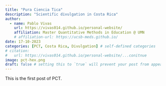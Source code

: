 ```yaml
---
title: "Pura Ciencia Tica"
description: "Scientific divulgation in Costa Rica"
author:
  - name: Pablo Vivas
    url: https://vivas014.github.io/personal-website/
    affiliation: Master Quantitative Methods in Education @ UMN
    # affiliation-url: https://ucsb-meds.github.io/ 
date: 17-10-2023
categories: [PCT, Costa Rica, Divulgation] # self-defined categories
# citation: 
#   url: https://vivas014.github.io/personal-website/...conitnue
image: pct-hex.png
draft: false # setting this to `true` will prevent your post from appearing on your listing page until you're ready!
---
```


This is the first post of PCT.